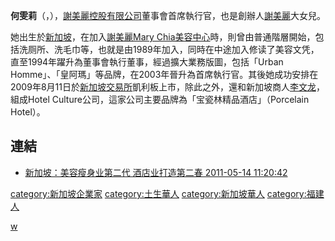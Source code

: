 {{blpsources|time=2020-07-30}}
'''何雯莉'''（{{lang-en|Wendy Yow-ping Ho}}，{{bd|1971年}}），[[謝美麗控股有限公司|謝美麗控股有限公司]]董事會首席執行官，也是創辦人[[謝美麗|謝美麗]]大女兒。

她出生於[[新加坡|新加坡]]，在加入[[謝美麗Mary_Chia美容中心|謝美麗Mary Chia美容中心]]時，則曾由普通階層開始，包括洗厕所、洗毛巾等，也就是由1989年加入，同時在中途加入修读了美容文凭，直至1994年躍升為董事會執行董事，經過擴大業務版圖，包括「Urban Homme」、「皇阿瑪」等品牌，在2003年晉升為首席執行官。其後她成功安排在2009年8月11日於[[新加坡交易所|新加坡交易所]]凱利板上市，除此之外，還和新加坡商人[[李文龙|李文龙]]，組成Hotel Culture公司，這家公司主要品牌為「宝瓷林精品酒店」（Porcelain Hotel）。

==連結==
*[http://www.csc.mofcom-mti.gov.cn/csweb/csc/info/Article.jsp?a_no=258441&col_no=174 新加坡：美容瘦身业第二代 酒店业打造第二春 2011-05-14 11:20:42]

{{DEFAULTSORT:h}}
[[category:新加坡企業家|category:新加坡企業家]]
[[category:土生華人|category:土生華人]]
[[category:新加坡華人|category:新加坡華人]]
[[category:福建人|category:福建人]]
[[Category:何姓|w]]